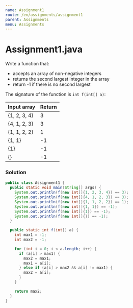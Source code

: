 ```yaml
---
name: Assignment1
route: /en/assignments/assignment1
parent: Assignments
menu: Assignments
---
```


# Assignment1.java

Write a function that:

* accepts an array of non-negative integers
* returns the second largest integer in the array
* return -1 if there is no second largest

The signature of the function is `int f(int[] a)`:

| Input array | Return |
|:-------------|:-------------|
| {1, 2, 3, 4} | 3 |
| {4, 1, 2, 3} | 3 |
| {1, 1, 2, 2} | 1 |
| {1, 1} | -1 |
| {1} | -1 |
| {} | -1 |

### Solution

```java
public class Assignment1 {
  public static void main(String[] args) {
    System.out.println(f(new int[]{1, 2, 3, 4}) == 3);
    System.out.println(f(new int[]{4, 1, 2, 3}) == 3);
    System.out.println(f(new int[]{1, 1, 2, 2}) == 1);
    System.out.println(f(new int[]{1, 1}) == -1);
    System.out.println(f(new int[]{1}) == -1);
    System.out.println(f(new int[]{}) == -1);
  }

  public static int f(int[] a) {
    int max1 = -1;
    int max2 = -1;

    for (int i = 0; i < a.length; i++) {
      if (a[i] > max1) {
        max2 = max1;
        max1 = a[i];
      } else if (a[i] > max2 && a[i] != max1) {
        max2 = a[i];
      }
    }

    return max2;
  }
}
```

